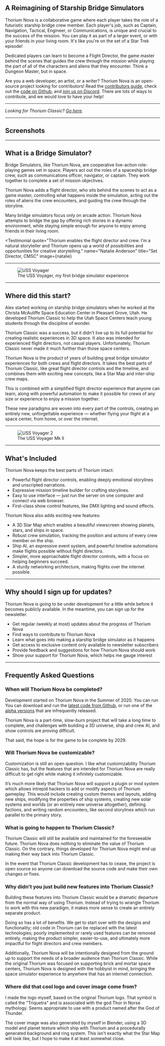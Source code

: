 
## A Reimagining of Starship Bridge Simulators

Thorium Nova is a collaborative game where each player takes the role of a
futuristic starship bridge crew member. Each player's job, such as Captain,
Navigation, Tactical, Engineer, or Communications, is unique and crucial to the
success of the mission. You can play it as part of a larger event, or with your
friends in your living room. It's like you're on the set of a Star Trek episode!

Dedicated players can learn to become a Flight Director, the game master behind
the scenes that guides the crew through the mission while playing the part of
all of the characters and aliens that they encounter. Think a Dungeon Master,
but in space.

Are you a web developer, an artist, or a writer? Thorium Nova is an open-source
project looking for contributors! Read the [contributors guide](https://thoriumsim.com/blog/contributing-to-thorium-nova), check out the
[code on Github](https://github.com/thorium-sim/thorium-nova), and
[join us on Discord](https://discord.gg/UvxTQZz). There are lots of ways to
contribute, and we would love to have your help!

---

<div className="text-center">

_Looking for Thorium Classic? [Go here](https://classic.thoriumsim.com)._

</div>

---

## Screenshots

<Gallery />

---

## What is a Bridge Simulator?

Bridge Simulators, like Thorium Nova, are cooperative live-action role-playing
games set in space. Players act out the roles of a spaceship bridge crew, such
as communications officer, navigator, or captain. They work together to complete
a set of mission objectives.

Thorium Nova adds a flight director, who sits behind the scenes to act as a game
master, controlling what happens inside the simulation, acting out the roles of
aliens the crew encounters, and guiding the crew through the storyline.

Many bridge simulators focus only on arcade
action. Thorium Nova attempts to bridge the gap by offering rich stories in a
dynamic environment, while staying simple enough for anyone to enjoy among
friends in their living room.

<Testimonial
  quote="Thorium enables the flight director and crew. I’m a natural storyteller and Thorium opens up a world of possibilities and opportunities for creative storytelling."
  name="Natalie Anderson"
  title="Set Director, CMSC"
  image={natalie}
></Testimonial>

---

<figure>
  <img src={voyager1} alt="USS Voyager" />
  <figcaption>The USS Voyager, my first bridge simulator experience</figcaption>
</figure>

---

## Where did this start?

Alex started working on starship bridge simulators when he worked at the
Christa McAuliffe Space Education Center in Pleasant Grove, Utah. He developed
Thorium Classic to help the Utah Space Centers teach young students through the
discipline of wonder.

Thorium Classic was a success, but it didn't live up to its full potential for
creating realistic experiences in 3D space. It also was intended for experienced
flight directors, not casual players. Unfortunately, Thorium Classic never made
it much further than those space centers.

Thorium Nova is the product of years of building great bridge simulator
experiences for both crews and flight directors. It takes the best parts of
Thorium Classic, like great flight director controls and the timeline, and
combines them with exciting new concepts, like a Star Map and inter-ship crew
maps.

This is combined with a simplified flight director experience that anyone can
learn, along with powerful automation to make it possible for crews of any size
or experience to enjoy a mission together.

These new paradigms are woven into every part of the controls, creating an
entirely new, unforgettable experience — whether flying your flight at a space
center, from home, or over the internet.

---

<figure>
  <img src={voyager2} alt="USS Voyager 2" />
  <figcaption>The USS Voyager Mk II</figcaption>
</figure>

---

## What's Included

Thorium Nova keeps the best parts of Thorium intact:

- Powerful flight director controls, enabling deeply emotional storylines and
  unscripted narrations.
- Expressive mission timeline builder for crafting storylines.
- Easy to use interface — just run the server on one computer and connect via
  web browser.
- First-class show control features, like DMX lighting and sound effects.

Thorium Nova also adds exciting new features:

- A 3D Star Map which enables a beautiful viewscreen showing planets, stars, and
  ships in space.
- Robust crew simulation, tracking the position and actions of every crew member
  on the ship.
- Ship AI, an expressive event system, and powerful timeline automations make flights possible without flight
  directors.
- Simpler, more approachable flight director controls, with a focus on helping
  beginners succeed.
- A sturdy networking architecture, making flights over the internet possible.

---

## Why should I sign up for updates?

Thorium Nova is going to be under development for a little while before it
becomes publicly available. In the meantime, you can sign up for the newsletter.

- Get regular (weekly at most) updates about the progress of Thorium Nova
- Find ways to contribute to Thorium Nova
- Learn what goes into making a starship bridge simulator as it happens
- Get access to exclusive content only available to newsletter subscribers
- Provide feedback and suggestions for how Thorium Nova should work
- Show your support for Thorium Nova, which helps me gauge interest

<Newsletter />

---

## Frequently Asked Questions

### When will Thorium Nova be completed?

Development started on Thorium Nova in the Summer of 2020. You can run You can download and run the [latest code from Github](https://github.com/thorium-sim/thorium-nova), or run one of the [alpha versions](https://github.com/Thorium-Sim/thorium-nova/releases) that are infrequently released.

Thorium Nova is a part-time, slow-burn project that will take a long time to complete, and challenges with building a 3D universe, ship and crew AI, and show controls are proving difficult. 

That said, the hope is for the game to be complete by 2029.

### Will Thorium Nova be customizable?

Customization is still an open question. I like what customizability Thorium
Classic has, but the features that are intended for Thorium Nova are really
difficult to get right while making it infinitely customizable.

It’s much more likely that Thorium Nova will support a plugin or mod system
which allows intrepid hackers to add or modify aspects of Thorium gameplay. This
would include creating custom themes and layouts, adding new ships, modifying
the properties of ship systems, creating new solar systems and worlds (or an
entirely new universe altogether), defining factions, and writing random
encounters, like second storylines which run parallel to the primary story.


### What is going to happen to Thorium Classic?

Thorium Classic will still be available and maintained for the foreseeable
future. Thorium Nova does nothing to eliminate the value of Thorium Classic. On
the contrary, things developed for Thorium Nova might end up making their way
back into Thorium Classic.

In the event that Thorium Classic development has to cease, the project is open
source so anyone can download the source code and make their own changes or
fixes.

### Why didn't you just build new features into Thorium Classic?

Building these features into Thorium Classic would be a dramatic departure from
the normal way of using Thorium. Instead of trying to wrangle Thorium to work
with this new paradigm, it makes more sense to create an entirely separate
product.

Doing so has a lot of benefits. We get to start over with the designs and
functionality; old code in Thorium can be replaced with the latest technologies;
poorly implemented or rarely used features can be removed entirely, making the
product simpler, easier-to-use, and ultimately more impactful for flight
directors and crew members.

Additionally, Thorium Nova will be intentionally designed from the ground up to
support the needs of a broader audience than Thorium Classic. While the original
Thorium was focused on supporting brick and mortar space centers, Thorium Nova
is designed with the hobbyist in mind, bringing the space simulator experience
to anywhere that has an internet connection.

### Where did that cool logo and cover image come from?

I made the logo myself, based on the original Thorium logo. That symbol is
called the "Triquetra" and is associated with the god Thor in Norse mythology.
Seems appropriate to use with a product named after the God of Thunder.

The cover image was also generated by myself in Blender, using a 3D model and
planet texture which ship with Thorium and a procedurally generated background
and ring system. This isn't exactly what the Star Map will look like, but I hope
to make it at least somewhat close.
